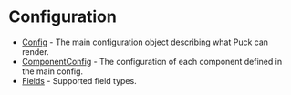 # Configuration

- [Config](configuration/config) - The main configuration object describing what Puck can render.
- [ComponentConfig](configuration/component-config) - The configuration of each component defined in the main config.
- [Fields](configuration/fields) - Supported field types.

